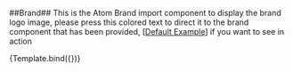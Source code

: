 
<Meta title="Components/Brand" />

##Brand##
This is the Atom Brand import component to display the brand logo image, please press this colored text to direct it to the brand component that has been provided, [[Default
Example](/docs/components-brand-example--success)] if you want to see in action


<Story name="Introduction" args={{}}>
    {Template.bind({})}
</Story>
